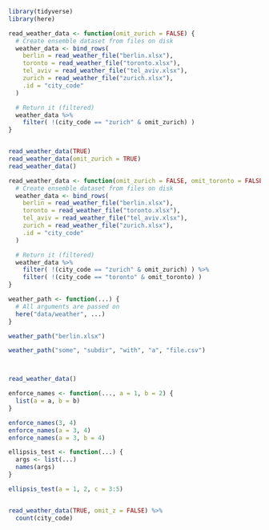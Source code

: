 <!-- Setup 32-function-details.R -->
```r
library(tidyverse)
library(here)

```


<!-- Function arguments can have default values -->
```r
read_weather_data <- function(omit_zurich = FALSE) {
  # Create ensemble dataset from files on disk
  weather_data <- bind_rows(
    berlin = read_weather_file("berlin.xlsx"),
    toronto = read_weather_file("toronto.xlsx"),
    tel_aviv = read_weather_file("tel_aviv.xlsx"),
    zurich = read_weather_file("zurich.xlsx"),
    .id = "city_code"
  )

  # Return it (filtered)
  weather_data %>%
    filter( !(city_code == "zurich" & omit_zurich) )
}
```


<!-- Function arguments can be called by name or by position, -->
```r
```


<!-- optional arguments are omitted -->
```r
read_weather_data(TRUE)
read_weather_data(omit_zurich = TRUE)
read_weather_data()
```


<!-- Multiple function arguments are separated by comma: -->
```r
read_weather_data <- function(omit_zurich = FALSE, omit_toronto = FALSE) {
  # Create ensemble dataset from files on disk
  weather_data <- bind_rows(
    berlin = read_weather_file("berlin.xlsx"),
    toronto = read_weather_file("toronto.xlsx"),
    tel_aviv = read_weather_file("tel_aviv.xlsx"),
    zurich = read_weather_file("zurich.xlsx"),
    .id = "city_code"
  )

  # Return it (filtered)
  weather_data %>%
    filter( !(city_code == "zurich" & omit_zurich) ) %>%
    filter( !(city_code == "toronto" & omit_toronto) )
}
```


<!-- Ellipsis: variable argument list, useful for passing arguments downstream -->
```r
weather_path <- function(...) {
  # All arguments are passed on
  here("data/weather", ...)
}

weather_path("berlin.xlsx")

weather_path("some", "subdir", "with", "a", "file.csv")
```


<!-- Note: despite many changes and new features, -->
```r
```


<!-- the original call still works! -->
```r
```


<!-- (This can be tested automatically!) -->
```r
read_weather_data()
```


<!-- The ellipsis is useful to enforce naming of arguments -->
```r
enforce_names <- function(..., a = 1, b = 2) {
  list(a = a, b = b)
}

enforce_names(3, 4)
enforce_names(a = 3, 4)
enforce_names(a = 3, b = 4)
```


<!-- Arguments in ellipsis can be captured via list() -->
```r
ellipsis_test <- function(...) {
  args <- list(...)
  names(args)
}

ellipsis_test(a = 1, 2, c = 3:5)

```


<!-- ## Exercise: call matching -->
```r
```


<!-- ## What does the following return? Why? -->
```r
read_weather_data(TRUE, omit_z = FALSE) %>%
  count(city_code)
```


<!-- ## How do you avoid this behavior? -->
```r
```
